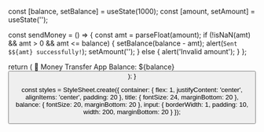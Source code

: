 
  const [balance, setBalance] = useState(1000);
  const [amount, setAmount] = useState('');

  const sendMoney = () => {
    const amt = parseFloat(amount);
    if (!isNaN(amt) && amt > 0 && amt <= balance) {
      setBalance(balance - amt);
      alert(`Sent $${amt} successfully!`);
      setAmount('');
    } else {
      alert('Invalid amount');
    }
  };

  return (
    <View style={styles.container}>
      <Text style={styles.title}>💸 Money Transfer App</Text>
      <Text style={styles.balance}>Balance: ${balance}</Text>
      <TextInput
        style={styles.input}
        placeholder="Enter amount"
        keyboardType="numeric"
        value={amount}
        onChangeText={setAmount}
      />
      <Button title="Send Money" onPress={sendMoney} />
    </View>
  );
}

const styles = StyleSheet.create({
  container: { flex: 1, justifyContent: 'center', alignItems: 'center', padding: 20 },
  title: { fontSize: 24, marginBottom: 20 },
  balance: { fontSize: 20, marginBottom: 20 },
  input: { borderWidth: 1, padding: 10, width: 200, marginBottom: 20 }
});

